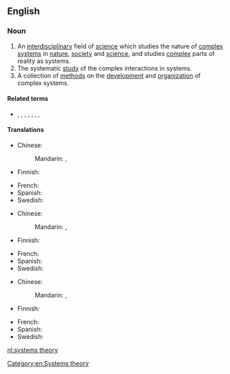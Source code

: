 ==English==

===Noun===
{{wikipedia}}

{{head|en|noun}}
# An [[interdisciplinary]] field of [[science]]  which studies the nature of [[complex]] [[system]]s in [[nature]], [[society]] and [[science]], and studies [[complex]] parts of reality as systems.
# The systematic [[study]] of the complex interactions in systems.
# A collection of [[method]]s on the [[development]] and [[organization]] of complex systems.

====Related terms====
* {{l|en|cybernetics}}, {{l|en|dynamical systems}}, {{l|en|systems analysis}}, {{l|en|systems biology}}, {{l|en|systems ecology}}, {{l|en|systems engineering}}, {{l|en|systems psychology}}, {{l|en|systems science}}

====Translations====
{{trans-top|field of science}}
* Chinese:
*: Mandarin: {{t|cmn|系統論|sc=Hani}}, {{t|cmn|系统论|tr=xìtǒnglùn|sc=Hani}}
* Finnish: {{t|fi|systeemiteoria}}
{{trans-mid}}
* French: {{t-needed|fr}}
* Spanish: {{t|es|teoría de sistemas|f}}
* Swedish: {{t|sv|systemteori|c}}
{{trans-bottom}}

{{trans-top|study}}
* Chinese:
*: Mandarin: {{t|cmn|系統論|sc=Hani}}, {{t|cmn|系统论|tr=xìtǒnglùn|sc=Hani}}
* Finnish: {{t|fi|systeemiteoria}}
{{trans-mid}}
* French: {{t-needed|fr}}
* Spanish: {{t|es|teoría de sistemas|f}}
* Swedish: {{t|sv|systemteori|c}}
{{trans-bottom}}

{{trans-top|collection of methods}}
* Chinese:
*: Mandarin: {{t|cmn|系統論|sc=Hani}}, {{t|cmn|系统论|tr=xìtǒnglùn|sc=Hani}}
* Finnish: {{t|fi|systeemiteoria}}
{{trans-mid}}
* French: {{t-needed|fr}}
* Spanish: {{t|es|teoría de sistemas|f}}
* Swedish: {{t|sv|systemteori|c}}
{{trans-bottom}}

[[Category:en:Systems theory]]

[[nl:systems theory]]